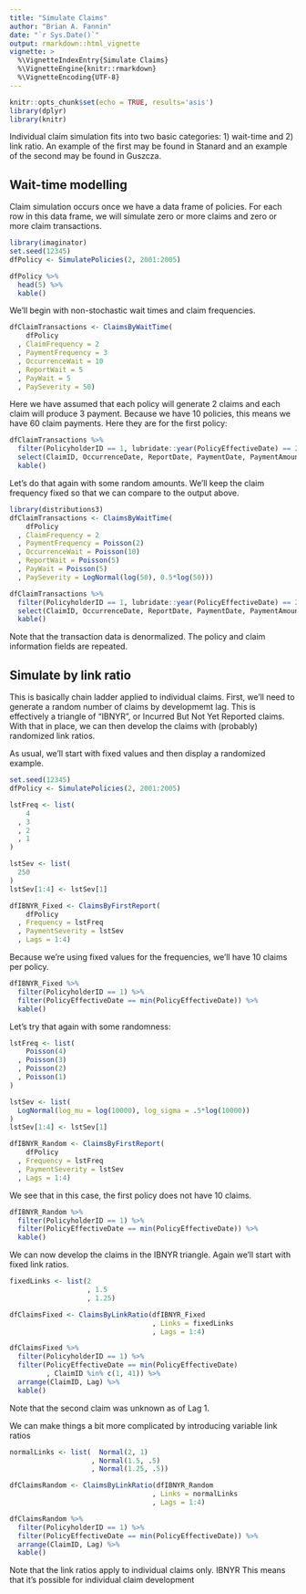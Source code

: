```yaml
---
title: "Simulate Claims"
author: "Brian A. Fannin"
date: "`r Sys.Date()`"
output: rmarkdown::html_vignette
vignette: >
  %\VignetteIndexEntry{Simulate Claims}
  %\VignetteEngine{knitr::rmarkdown}
  %\VignetteEncoding{UTF-8}
---
```


```r
knitr::opts_chunk$set(echo = TRUE, results='asis')
library(dplyr)
library(knitr)
```

Individual claim simulation fits into two basic categories: 1) wait-time and 2) link ratio. An example of the first may be found in Stanard and an example of the second may be found in Guszcza.

## Wait-time modelling

Claim simulation occurs once we have a data frame of policies. For each row in this data frame, we will simulate zero or more claims and zero or more claim transactions. 

```r
library(imaginator)
set.seed(12345)
dfPolicy <- SimulatePolicies(2, 2001:2005)

dfPolicy %>% 
  head(5) %>% 
  kable()
```

We'll begin with non-stochastic wait times and claim frequencies.

```r
dfClaimTransactions <- ClaimsByWaitTime(
    dfPolicy
  , ClaimFrequency = 2
  , PaymentFrequency = 3
  , OccurrenceWait = 10
  , ReportWait = 5
  , PayWait = 5
  , PaySeverity = 50)
```

Here we have assumed that each policy will generate 2 claims and each claim will produce 3 payment. Because we have 10 policies, this means we have 60 claim payments. Here they are for the first policy:

```r
dfClaimTransactions %>% 
  filter(PolicyholderID == 1, lubridate::year(PolicyEffectiveDate) == 2001) %>% 
  select(ClaimID, OccurrenceDate, ReportDate, PaymentDate, PaymentAmount) %>% 
  kable()
```

Let's do that again with some random amounts. We'll keep the claim frequency fixed so that we can compare to the output above.

```r
library(distributions3)
dfClaimTransactions <- ClaimsByWaitTime(
    dfPolicy
  , ClaimFrequency = 2
  , PaymentFrequency = Poisson(2)
  , OccurrenceWait = Poisson(10)
  , ReportWait = Poisson(5)
  , PayWait = Poisson(5)
  , PaySeverity = LogNormal(log(50), 0.5*log(50)))
```

```r
dfClaimTransactions %>% 
  filter(PolicyholderID == 1, lubridate::year(PolicyEffectiveDate) == 2001) %>% 
  select(ClaimID, OccurrenceDate, ReportDate, PaymentDate, PaymentAmount) %>% 
  kable()
```

Note that the transaction data is denormalized. The policy and claim information fields are repeated.

## Simulate by link ratio

This is basically chain ladder applied to individual claims. First, we'll need to generate a random number of claims by developmemt lag. This is effectively a triangle of "IBNYR", or Incurred But Not Yet Reported claims. With that in place, we can then develop the claims with (probably) randomized link ratios.

As usual, we'll start with fixed values and then display a randomized example.

```r
set.seed(12345)
dfPolicy <- SimulatePolicies(2, 2001:2005)

lstFreq <- list(
    4
  , 3
  , 2
  , 1
)

lstSev <- list(
  250
)
lstSev[1:4] <- lstSev[1]

dfIBNYR_Fixed <- ClaimsByFirstReport(
    dfPolicy
  , Frequency = lstFreq
  , PaymentSeverity = lstSev
  , Lags = 1:4)
```

Because we're using fixed values for the frequencies, we'll have 10 claims per policy.

```r
dfIBNYR_Fixed %>% 
  filter(PolicyholderID == 1) %>% 
  filter(PolicyEffectiveDate == min(PolicyEffectiveDate)) %>% 
  kable()
```

Let's try that again with some randomness:

```r
lstFreq <- list(
    Poisson(4)
  , Poisson(3)
  , Poisson(2)
  , Poisson(1)
)

lstSev <- list(
  LogNormal(log_mu = log(10000), log_sigma = .5*log(10000))
)
lstSev[1:4] <- lstSev[1]

dfIBNYR_Random <- ClaimsByFirstReport(
    dfPolicy
  , Frequency = lstFreq
  , PaymentSeverity = lstSev
  , Lags = 1:4)
```

We see that in this case, the first policy does not have 10 claims.

```r
dfIBNYR_Random %>% 
  filter(PolicyholderID == 1) %>% 
  filter(PolicyEffectiveDate == min(PolicyEffectiveDate)) %>% 
  kable()
```

We can now develop the claims in the IBNYR triangle. Again we'll start with fixed link ratios.

```r
fixedLinks <- list(2
                   , 1.5
                   , 1.25)
```

```r
dfClaimsFixed <- ClaimsByLinkRatio(dfIBNYR_Fixed
                                   , Links = fixedLinks
                                   , Lags = 1:4)
```

```r
dfClaimsFixed %>% 
  filter(PolicyholderID == 1) %>% 
  filter(PolicyEffectiveDate == min(PolicyEffectiveDate)
         , ClaimID %in% c(1, 41)) %>%
  arrange(ClaimID, Lag) %>% 
  kable()
```

Note that the second claim was unknown as of Lag 1.

We can make things a bit more complicated by introducing variable link ratios

```r
normalLinks <- list(  Normal(2, 1)
                    , Normal(1.5, .5)
                    , Normal(1.25, .5))

dfClaimsRandom <- ClaimsByLinkRatio(dfIBNYR_Random
                                   , Links = normalLinks
                                   , Lags = 1:4)
```

```r
dfClaimsRandom %>% 
  filter(PolicyholderID == 1) %>% 
  filter(PolicyEffectiveDate == min(PolicyEffectiveDate)) %>%
  arrange(ClaimID, Lag) %>% 
  kable()
```

Note that the link ratios apply to individual claims only. IBNYR This means that it's possible for individual claim development

